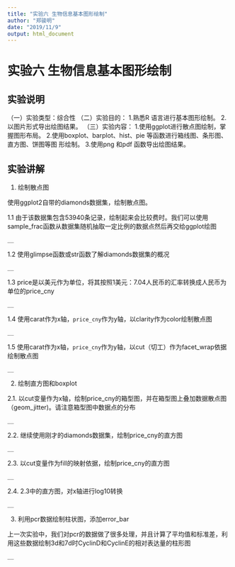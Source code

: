 ```yaml
---
title: "实验六 生物信息基本图形绘制"
author: "郑骏明"
date: "2019/11/9"
output: html_document
---
```


# 实验六 生物信息基本图形绘制

## 实验说明

（一）实验类型：综合性
（二）实验目的：
1.熟悉R 语言进行基本图形绘制。
2.以图片形式导出绘图结果。
（三）实验内容：
1.使用ggplot进行散点图绘制，掌握图形布局。
2.使用boxplot、barplot、hist、pie 等函数进行箱线图、条形图、直方图、饼图等图
形绘制。
3.使用png 和pdf 函数导出绘图结果。

## 实验讲解

1. 绘制散点图

使用ggplot2自带的diamonds数据集，绘制散点图。

1.1 由于该数据集包含53940条记录，绘制起来会比较费时。我们可以使用sample_frac函数从数据集随机抽取一定比例的数据点然后再交给ggplot绘图
```r
__
```
1.2 使用glimpse函数或str函数了解diamonds数据集的概况
```r
__
```
1.3 price是以美元作为单位，将其按照1美元：7.04人民币的汇率转换成人民币为单位的price_cny
```r
__
```
1.4 使用carat作为x轴，`price_cny`作为y轴，以clarity作为color绘制散点图
```r
__
```
1.5 使用carat作为x轴，`price_cny`作为y轴，以cut（切工）作为facet_wrap依据绘制散点图
```r
__
```

2. 绘制直方图和boxplot

2.1. 以cut变量作为x轴，绘制price_cny的箱型图，并在箱型图上叠加数据散点图（geom_jitter)。请注意箱型图中数据点的分布
```r
__
```
2.2. 继续使用刚才的diamonds数据集，绘制price_cny的直方图
```r
__
```
2.3. 以cut变量作为fill的映射依据，绘制price_cny的直方图
```r
__
```
2.4. 2.3中的直方图，对x轴进行log10转换
```r
__
```


3. 利用pcr数据绘制柱状图，添加error_bar

上一次实验中，我们对pcr的数据做了很多处理，并且计算了平均值和标准差，利用这些数据绘制3d和7d时CyclinD和CyclinE的相对表达量的柱形图

```r
__
```